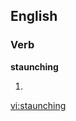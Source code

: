 ==English==

===Verb===
'''staunching'''

# {{present participle of|[[staunch]]}}

[[vi:staunching]]